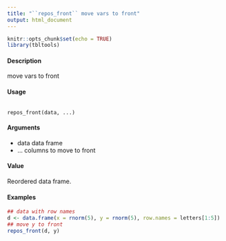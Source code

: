 ```yaml
---
title: "``repos_front`` move vars to front"
output: html_document
---
```


```r
knitr::opts_chunk$set(echo = TRUE)
library(tbltools)
```

#### Description
move vars to front

#### Usage
<pre><code>
repos_front(data, ...)
</code></pre>

#### Arguments
* data data frame
* ... columns to move to front

#### Value
Reordered data frame.

#### Examples

```r
## data with row names
d <- data.frame(x = rnorm(5), y = rnorm(5), row.names = letters[1:5])
## move y to front
repos_front(d, y)
```